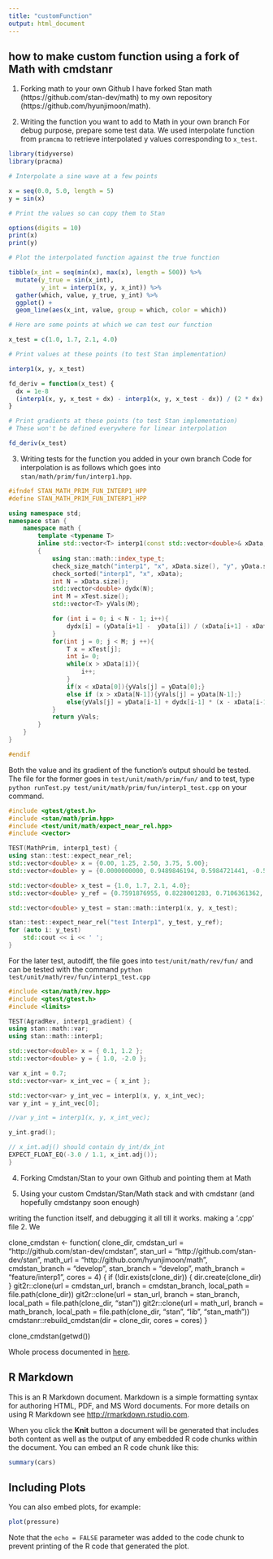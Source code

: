 ```yaml
---
title: "customFunction"
output: html_document
---
```

## how to make custom function using a fork of Math with cmdstanr

1. Forking math to your own Github
I have forked Stan math (https://github.com/stan-dev/math) to my own repository (https://github.com/hyunjimoon/math).

2. Writing the function you want to add to Math in your own branch
For debug purpose, prepare some test data. We used interpolate function from `pramcma` to retrieve interpolated y values corresponding to `x_test`.

```r
library(tidyverse)
library(pracma)

# Interpolate a sine wave at a few points

x = seq(0.0, 5.0, length = 5)
y = sin(x)

# Print the values so can copy them to Stan

options(digits = 10)
print(x)
print(y)

# Plot the interpolated function against the true function

tibble(x_int = seq(min(x), max(x), length = 500)) %>%
  mutate(y_true = sin(x_int),
         y_int = interp1(x, y, x_int)) %>%
  gather(which, value, y_true, y_int) %>%
  ggplot() +
  geom_line(aes(x_int, value, group = which, color = which))

# Here are some points at which we can test our function

x_test = c(1.0, 1.7, 2.1, 4.0)

# Print values at these points (to test Stan implementation)

interp1(x, y, x_test)

fd_deriv = function(x_test) {
  dx = 1e-8
  (interp1(x, y, x_test + dx) - interp1(x, y, x_test - dx)) / (2 * dx)
}

# Print gradients at these points (to test Stan implementation)
# These won't be defined everywhere for linear interpolation

fd_deriv(x_test)
```

3. Writing tests for the function you added in your own branch
Code for interpolation is as follows which goes into `stan/math/prim/fun/interp1.hpp`.
```c++
#ifndef STAN_MATH_PRIM_FUN_INTERP1_HPP
#define STAN_MATH_PRIM_FUN_INTERP1_HPP

using namespace std;
namespace stan {
    namespace math {
        template <typename T>
        inline std::vector<T> interp1(const std::vector<double>& xData, const std::vector<double>& yData, const std::vector<T>& xTest)
        {
            using stan::math::index_type_t;
            check_size_match("interp1", "x", xData.size(), "y", yData.size());
            check_sorted("interp1", "x", xData);
            int N = xData.size();
            std::vector<double> dydx(N);
            int M = xTest.size();
            std::vector<T> yVals(M);

            for (int i = 0; i < N - 1; i++){
                dydx[i] = (yData[i+1] -  yData[i]) / (xData[i+1] - xData[i]);
            }
            for(int j = 0; j < M; j ++){
                T x = xTest[j];
                int i= 0;
                while(x > xData[i]){
                    i++;
                }
                if(x < xData[0]){yVals[j] = yData[0];}
                else if (x > xData[N-1]){yVals[j] = yData[N-1];}
                else{yVals[j] = yData[i-1] + dydx[i-1] * (x - xData[i-1]);}
            }
            return yVals;
        }
    }
}

#endif

```

Both the value and its gradient of the function's output should be tested. The file for the former goes in `test/unit/math/prim/fun/` and to test, type `python runTest.py test/unit/math/prim/fun/interp1_test.cpp` on your command.
```c++
#include <gtest/gtest.h>
#include <stan/math/prim.hpp>
#include <test/unit/math/expect_near_rel.hpp>
#include <vector>

TEST(MathPrim, interp1_test) {
using stan::test::expect_near_rel;
std::vector<double> x = {0.00, 1.25, 2.50, 3.75, 5.00};
std::vector<double> y = {0.0000000000, 0.9489846194, 0.5984721441, -0.5715613187, -0.9589242747};

std::vector<double> x_test = {1.0, 1.7, 2.1, 4.0};
std::vector<double> y_ref = {0.7591876955, 0.8228001283, 0.7106361362, -0.6490339099}; // Reference values from R

std::vector<double> y_test = stan::math::interp1(x, y, x_test);

stan::test::expect_near_rel("test Interp1", y_test, y_ref);
for (auto i: y_test)
    std::cout << i << ' ';
}
```

For the later test, autodiff, the file goes into `test/unit/math/rev/fun/` and can be tested with the command `python test/unit/math/rev/fun/interp1_test.cpp`
```c++
#include <stan/math/rev.hpp>
#include <gtest/gtest.h>
#include <limits>

TEST(AgradRev, interp1_gradient) {
using stan::math::var;
using stan::math::interp1;

std::vector<double> x = { 0.1, 1.2 };
std::vector<double> y = { 1.0, -2.0 };

var x_int = 0.7;
std::vector<var> x_int_vec = { x_int };

std::vector<var> y_int_vec = interp1(x, y, x_int_vec);
var y_int = y_int_vec[0];

//var y_int = interp1(x, y, x_int_vec);

y_int.grad();

// x_int.adj() should contain dy_int/dx_int
EXPECT_FLOAT_EQ(-3.0 / 1.1, x_int.adj());
}
```

4. Forking Cmdstan/Stan to your own Github and pointing them at Math


5. Using your custom Cmdstan/Stan/Math stack and with cmdstanr (and hopefully cmdstanpy soon enough)



writing the function itself, and debugging it all till it works.
making a '.cpp' file
2. 
We

clone_cmdstan <- function(
  clone_dir,
  cmdstan_url = "http://github.com/stan-dev/cmdstan",
  stan_url = "http://github.com/stan-dev/stan",
  math_url = "http://github.com/hyunjimoon/math",
  cmdstan_branch = "develop",
  stan_branch = "develop",
  math_branch = "feature/interp1",
  cores = 4) {
  if (!dir.exists(clone_dir)) {
    dir.create(clone_dir)  
  }
  git2r::clone(url = cmdstan_url, branch = cmdstan_branch, local_path = file.path(clone_dir))
  git2r::clone(url = stan_url, branch = stan_branch, local_path = file.path(clone_dir, "stan"))
  git2r::clone(url = math_url, branch = math_branch, local_path = file.path(clone_dir, "stan", "lib", "stan_math"))
  cmdstanr::rebuild_cmdstan(dir = clone_dir, cores = cores)
}

clone_cmdstan(getwd())



Whole process documented in [here](https://github.com/hyunjimoon/math/pull/1).





## R Markdown

This is an R Markdown document. Markdown is a simple formatting syntax for authoring HTML, PDF, and MS Word documents. For more details on using R Markdown see <http://rmarkdown.rstudio.com>.

When you click the **Knit** button a document will be generated that includes both content as well as the output of any embedded R code chunks within the document. You can embed an R code chunk like this:

```r
summary(cars)
```

## Including Plots

You can also embed plots, for example:

```r
plot(pressure)
```

Note that the `echo = FALSE` parameter was added to the code chunk to prevent printing of the R code that generated the plot.
